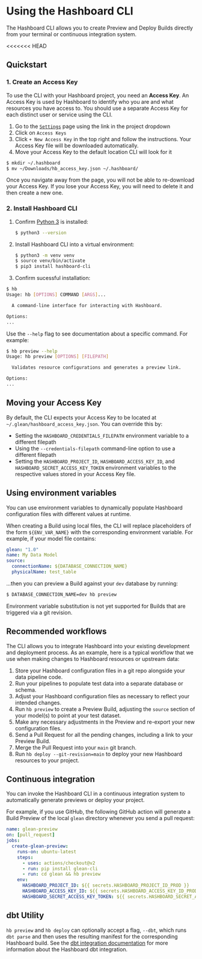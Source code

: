 
# Using the Hashboard CLI

The Hashboard CLI allows you to create Preview and Deploy Builds directly from your terminal or continuous integration system.

<<<<<<< HEAD
## Quickstart

### 1. Create an Access Key

To use the CLI with your Hashboard project, you need an **Access Key**. An Access Key is used by Hashboard to identify who you are and what resources you have access to. You should use a separate Access Key for each distinct user or service using the CLI.

1.  Go to the [`Settings`](https://hashboard.com/app/p/settings#access_keys) page using the link in the project dropdown
2.  Click on `Access Keys`
3.  Click `+ New Access Key` in the top right and follow the instructions. Your Access Key file will be downloaded automatically.
4.  Move your Access Key to the default location CLI will look for it

```bash
$ mkdir ~/.hashboard
$ mv ~/Downloads/hb_access_key.json ~/.hashboard/
```

<Callout type="warning">
  Once you navigate away from the page, you will not be able to re-download your
  Access Key. If you lose your Access Key, you will need to delete it and then
  create a new one.
</Callout>

### 2. Install Hashboard CLI

1. Confirm [Python 3](https://www.python.org/downloads/) is installed:

   ```bash
   $ python3 --version
   ```

2. Install Hashboard CLI into a virtual environment:

   ```bash
   $ python3 -m venv venv
   $ source venv/bin/activate
   $ pip3 install hashboard-cli
   ```

3. Confirm sucessful installation:

```bash
$ hb
Usage: hb [OPTIONS] COMMAND [ARGS]...

  A command-line interface for interacting with Hashboard.

Options:
...
```

Use the `--help` flag to see documentation about a specific command. For example:

```bash
$ hb preview --help
Usage: hb preview [OPTIONS] [FILEPATH]

  Validates resource configurations and generates a preview link.

Options:
...
```

## Moving your Access Key

By default, the CLI expects your Access Key to be located at `~/.glean/hashboard_access_key.json`. You can override this by:

- Setting the `HASHBOARD_CREDENTIALS_FILEPATH` environment variable to a different filepath
- Using the `--credentials-filepath` command-line option to use a different filepath
- Setting the `HASHBOARD_PROJECT_ID`, `HASHBOARD_ACCESS_KEY_ID`, and `HASHBOARD_SECRET_ACCESS_KEY_TOKEN` environment variables to the respective values stored in your Access Key file.
<Cards>
  <Card arrow title="CLI Quickstart" href="/docs/data-ops/quickstart" />
</Cards>

## Using environment variables

You can use environment variables to dynamically populate Hashboard configuration files with different values at runtime.

When creating a Build using local files, the CLI will replace placeholders of the form `${ENV_VAR_NAME}` with the corresponding environment variable. For example, if your model file contains:

```yaml
glean: "1.0"
name: My Data Model
source:
  connectionName: ${DATABASE_CONNECTION_NAME}
  physicalName: test_table
```

...then you can preview a Build against your `dev` database by running:

```bash
$ DATABASE_CONNECTION_NAME=dev hb preview
```

Environment variable substitution is not yet supported for Builds that are triggered via a git revision.

## Recommended workflows

The CLI allows you to integrate Hashboard into your existing development and deployment process. As an example, here is a typical workflow that we use when making changes to Hashboard resources or upstream data:

1. Store your Hashboard configuration files in a git repo alongside your data pipeline code.
2. Run your pipelines to populate test data into a separate database or schema.
3. Adjust your Hashboard configuration files as necessary to reflect your intended changes.
4. Run `hb preview` to create a Preview Build, adjusting the `source` section of your model(s) to point at your test dataset.
5. Make any necessary adjustments in the Preview and re-export your new configuration files.
6. Send a Pull Request for all the pending changes, including a link to your Preview Build.
7. Merge the Pull Request into your `main` git branch.
8. Run `hb deploy --git-revision=main` to deploy your new Hashboard resources to your project.

## Continuous integration

You can invoke the Hashboard CLI in a continuous integration system to automatically generate previews or deploy your project.

For example, if you use GitHub, the following GitHub action will generate a Build Preview of the local `glean` directory whenever you send a pull request:

```yaml
name: glean-preview
on: [pull_request]
jobs:
  create-glean-preview:
    runs-on: ubuntu-latest
    steps:
      - uses: actions/checkout@v2
      - run: pip install glean-cli
      - run: cd glean && hb preview
    env:
      HASHBOARD_PROJECT_ID: ${{ secrets.HASHBOARD_PROJECT_ID_PROD }}
      HASHBOARD_ACCESS_KEY_ID: ${{ secrets.HASHBOARD_ACCESS_KEY_ID_PROD }}
      HASHBOARD_SECRET_ACCESS_KEY_TOKEN: ${{ secrets.HASHBOARD_SECRET_ACCESS_KEY_TOKEN_PROD }}
```

## dbt Utility

`hb preview` and `hb deploy` can optionally accept a flag, `--dbt`, which runs `dbt parse` and then uses the resulting manifest for the corresponding Hashboard build. See the [dbt integration documentation](./dbt-integration.mdx) for more information about the Hashboard dbt integration.
